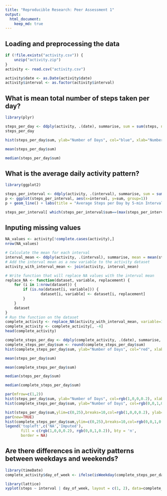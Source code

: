 ```yaml
---
title: "Reproducible Research: Peer Assessment 1"
output: 
  html_document:
    keep_md: true
---
```


## Loading and preprocessing the data
```r
if (!file.exists("activity.csv")) {
    unzip("activity.zip")
}
activity <- read.csv("activity.csv")

activity$date <- as.Date(activity$date)
activity$interval <- as.factor(activity$interval)
```

## What is mean total number of steps taken per day?
```r
library(plyr)

steps_per_day <- ddply(activity, .(date), summarise, sum = sum(steps, na.rm=T))
steps_per_day

hist(steps_per_day$sum, ylab="Number of Days", col="blue", xlab="Number of Steps", main="Histogram of Steps Per Day, Oct-Nov 2012")

mean(steps_per_day$sum)

median(steps_per_day$sum)
```

## What is the average daily activity pattern?
```r
library(ggplot2)

steps_per_interval <- ddply(activity, .(interval), summarise, sum = sum(steps, na.rm=T))
p <- ggplot(steps_per_interval, aes(x=interval, y=sum, group=1)) 
p + geom_line() + labs(title = "Average Steps per Day by 5-min Intervals, Oct-Nov 2012") + labs(x = "5-minute Intervals", y = "Average Number of Steps")

steps_per_interval[ which(steps_per_interval$sum==(max(steps_per_interval$sum))), ]
```

## Inputing missing values

```r
NA_values <- activity[!complete.cases(activity),]
nrow(NA_values)

# Calculate the mean for each interval
interval_mean <- ddply(activity, .(interval), summarise, mean = mean(steps, na.rm=T))
# Add the interval mean as a new variable to the activity dataset 
activity_with_interval_mean <- join(activity, interval_mean)

# Write function that will replace NA values with the interval mean
replace_NA <- function(dataset, variable, replacement) {
    for (i in 1:nrow(dataset)) {
        if (is.na(dataset[i, variable])) {
                dataset[i, variable] <- dataset[i, replacement]
        }
    }
    dataset
}
# Run the function on the dataset
complete_activity <- replace_NA(activity_with_interval_mean, variable=1, replacement=4)
complete_activity <- complete_activity[, -4]
head(complete_activity)

complete_steps_per_day <- ddply(complete_activity, .(date), summarise, sum = sum(steps))
complete_steps_per_day$sum <- round(complete_steps_per_day$sum)
hist(complete_steps_per_day$sum, ylab="Number of Days", col="red", xlab="Number of Steps", main="Histogram of Steps Per Day, Oct-Nov 2012")

mean(steps_per_day$sum)

mean(complete_steps_per_day$sum)

median(steps_per_day$sum)

median(complete_steps_per_day$sum)

par(mfrow=c(1,2)) 
hist(steps_per_day$sum, ylab="Number of Days", col=rgb(1,0,0,0.2), xlab="Number of Steps", main="Steps Per Day, Excl. NA")
hist(complete_steps_per_day$sum, ylab="Number of Days", col=rgb(0,0,1,0.2), xlab="Number of Steps", main="Steps Per Day, Impute NA")

hist(steps_per_day$sum,ylim=c(0,25),breaks=10,col=rgb(1,0,0,0.2), ylab="Number of Days", xlab="Number of Steps", main="Steps Per Day, NA vs Imputed")
par(new=TRUE)
hist(complete_steps_per_day$sum,ylim=c(0,25),breaks=10,col=rgb(0,0,1,0.2),main="",xlab="",ylab="")
legend('topleft',c('NA','Imputed'),
       fill = c(rgb(1,0,0,0.2), rgb(0,0,1,0.2)), bty = 'n',
       border = NA)
```


## Are there differences in activity patterns between weekdays and weekends?
```r
library(timeDate)
complete_activity$day_of_week <- ifelse(isWeekday(complete_steps_per_day$date)==TRUE, "weekday", "weekend")

library(lattice)
xyplot(steps ~ interval | day_of_week, layout = c(1, 2), data=complete_activity, type="l")
```

